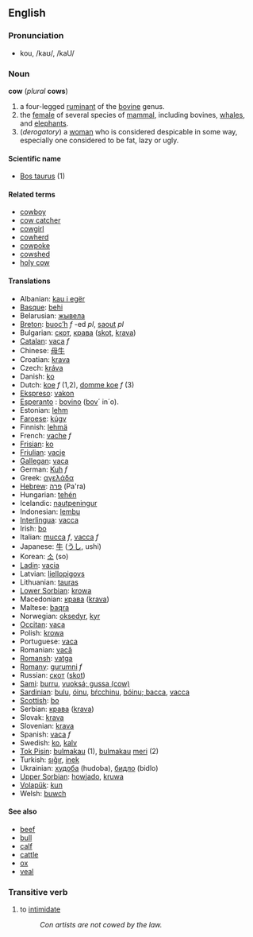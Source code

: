 ==English==
=== Pronunciation ===
*kou, /kaʊ/, /kaU/

=== Noun ===
'''cow''' (''plural'' '''cows''')

# a four-legged [[ruminant]] of the [[bovine]] genus.
# the [[female]] of several species of [[mammal]], including bovines, [[whale]]s, and [[elephant]]s.
# (''derogatory'') a [[woman]] who is considered despicable in some way, especially one considered to be fat, lazy or ugly.

==== Scientific name ====
*[[Bos taurus]] (1)

==== Related terms ====
*[[cowboy]]
*[[cow catcher]]
*[[cowgirl]]
*[[cowherd]]
*[[cowpoke]]
*[[cowshed]]
*[[holy cow]]

==== Translations ====
*Albanian: [[kau i egër]]
*[[Basque]]: [[behi]]
*Belarusian: [[жывела]]
*[[Breton]]: [[buoc’h]] ''f'' -ed ''pl'', [[saout]] ''pl''
*Bulgarian: [[скот]], [[крава]] ([[skot]], [[krava]])
*[[Catalan]]: [[vaca]] ''f''
*Chinese: [[母牛]]
*Croatian: [[krava]]
*Czech: [[kráva]]
*Danish: [[ko]]
*Dutch: [[koe]] ''f'' (1,2), [[domme koe]] ''f'' (3)
*[[Ekspreso]]: [[vakon]]
*[[Esperanto]] : [[bovino]] ([[bovo|bov]]´ in´o).
*Estonian: [[lehm]]
*[[Faroese]]: [[kúgv]]
*Finnish: [[lehmä]]
*French: [[vache]] ''f''
*[[Frisian]]: [[ko]]
*[[Friulian]]: [[vacje]]
*[[Gallegan]]: [[vaca]]
*German: [[Kuh]] ''f''
*Greek: [[αγελάδα]]
*[[Hebrew]]: [[פרה]] (Pa'ra)
*Hungarian: [[tehén]]
*Icelandic: [[nautpeningur]]
*Indonesian: [[lembu]]
*[[Interlingua]]: [[vacca]]
*Irish: [[bo]]
*Italian: [[mucca]] ''f'', [[vacca]] ''f''
*Japanese: [[牛]] ([[うし]], ushi)
*Korean: [[소]] (so)
*[[Ladin]]: [[vacia]]
*Latvian: [[liellopigovs]]
*Lithuanian: [[tauras]]
*[[Lower Sorbian]]: [[krowa]]
*Macedonian: [[крава]] ([[krava]])
*Maltese: [[baqra]]
*Norwegian: [[oksedyr]], [[kyr]]
*[[Occitan]]: [[vaca]]
*Polish: [[krowa]]
*Portuguese: [[vaca]]
*Romanian: [[vacă]]
*[[Romansh]]: [[vatga]]
*[[Romany]]: [[gurumni]] ''f''
*Russian: [[скот]] ([[skot]])
*[[Sami]]: [[burru]], [[vuoksá; gussa (cow)]]
*[[Sardinian]]: [[bulu]], [[óinu]], [[bŕcchinu]], [[bóinu; bacca]], [[vacca]]
*[[Scottish]]: [[bo]]
*Serbian: [[крава]] ([[krava]])
*Slovak: [[krava]]
*Slovenian: [[krava]]
*Spanish: [[vaca]] ''f''
*Swedish: [[ko]], [[kalv]]
*[[Tok Pisin]]: [[bulmakau]] (1), [[bulmakau]] [[meri]] (2)
*Turkish: [[sığır]], [[inek]]
*Ukrainian: [[худоба]] (hudoba), [[бидло]] (bidlo)
*[[Upper Sorbian]]: [[howjado]], [[kruwa]]
*[[Volapük]]: [[kun]]
*Welsh: [[buwch]]

==== See also ====
*[[beef]]
*[[bull]]
*[[calf]]
*[[cattle]]
*[[ox]]
*[[veal]]

===Transitive verb===
#to [[intimidate]]
#:''Con artists are not cowed by the law.''